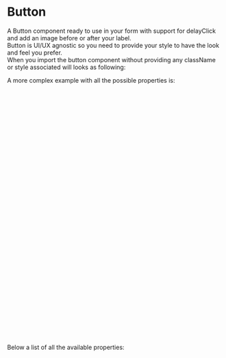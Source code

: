 
<Meta title="DCXLibrary/Form/Button/Documentation" />

# Button

A Button component ready to use in your form with support for delayClick and add an image before or after your label.  
Button is UI/UX agnostic so you need to provide your style to have the look and feel you prefer.  
When you import the button component without providing any className or style associated will looks as following:

<Canvas of={ButtonStories.Unstyled} />

A more complex example with all the possible properties is:

```js
<Button
  label="Start Now"
  onClick={buttonHandler}
  disableClickForMs={2000}
  disable={true}
  isLoading={true},
  loadingLabel="loading..."
  customLoadingPreImage={<span>spinner</span>}
  customLoadingPostImage={<span>spinner</span>}
  customPostfixImg={
    <svg
      xmlns="http://www.w3.org/2000/svg"
      width="17.5"
      height="19"
      viewBox="0 0 33 40"
      aria-hidden="true"
      focusable="false"
    >
      <path fill="currentColor" d="M0 0h13l20 20-20 20H0l20-20z"></path>
    </svg>
  }
  customPrefixImg={
    <svg
      xmlns="http://www.w3.org/2000/svg"
      width="17.5"
      height="19"
      viewBox="0 0 33 40"
      aria-hidden="true"
      focusable="false"
    >
      <path fill="currentColor" d="M0 0h13l20 20-20 20H0l20-20z"></path>
    </svg>
  }
  formAction="https://www.capgemini.com/gb-en/"
  name="submit"
  value="value"
  className="class"
  variant="primary"
/>
```

Below a list of all the available properties:

<ArgTypes of={ButtonStories} />
